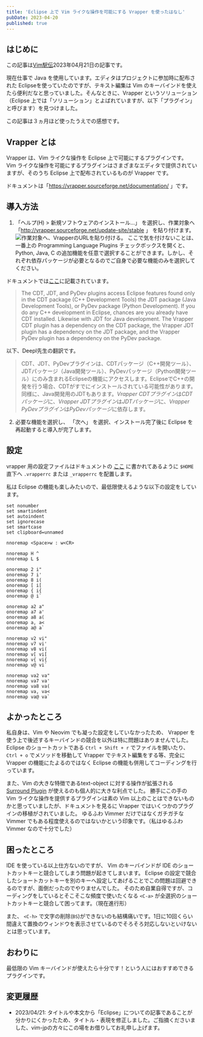 ```yaml
---
title: 'Eclipse 上で Vim ライクな操作を可能にする Vrapper を使ったはなし'
pubDate: 2023-04-20
published: true
---
```


## はじめに

この記事は[Vim駅伝](https://vim-jp.org/ekiden/)2023年04月21日の記事です。

現在仕事で Java を使用しています。エディタはプロジェクトに参加時に配布された Eclipseを使っていたのですが、テキスト編集は Vim のキーバインドを使えたら便利だなと思っていました。そんなときに、Vrapper というソリューション（Eclipse 上では「ソリューション」とよばれていますが、以下「プラグイン」と呼びます）を見つけました。

この記事は３ヵ月ほど使ったうえでの感想です。

## Vrapper とは

Vrapper は、Vim ライクな操作を Eclipse 上で可能にするプラグインです。
Vim ライクな操作を可能にするプラグインはさまざまなエディタで提供されていますが、そのうち Eclipse 上で配布されているものが Vrapper です。

ドキュメントは「https://vrapper.sourceforge.net/documentation/ 」です。

## 導入方法

1. 「ヘルプ(H) > 新規ソフトウェアのインストール...」 を選択し、作業対象へ 「http://vrapper.sourceforge.net/update-site/stable 」 を貼り付けます。
![作業対象へ、VrapperのURLを貼り付ける。](/images/blog/2023-04-21-vim-ekiden/001.png)
ここで気を付けないことは、一番上の Programming Language Plugins チェックボックスを開くと、Python, Java, C の追加機能を任意で選択することができます。しかし、それぞれ依存パッケージが必要となるのでご自身で必要な機能のみを選択してください。

ドキュメントでは[ここ](https://vrapper.sourceforge.net/documentation/?topic=optional_plugins#programming)に記載されています。
> The CDT, JDT, and PyDev plugins access Eclipse features found only in the CDT package (C++ Development Tools) the JDT package (Java Development Tools), or PyDev package (Python Development). If you do any C++ development in Eclipse, chances are you already have CDT installed. Likewise with JDT for Java development. The Vrapper CDT plugin has a dependency on the CDT package, the Vrapper JDT plugin has a dependency on the JDT package, and the Vrapper PyDev plugin has a dependency on the PyDev package.

以下、Deepl先生の翻訳です。
> CDT、JDT、PyDevプラグインは、CDTパッケージ（C++開発ツール）、JDTパッケージ（Java開発ツール）、PyDevパッケージ（Python開発ツール）にのみ含まれるEclipseの機能にアクセスします。EclipseでC++の開発を行う場合、CDTがすでにインストールされている可能性があります。同様に、Java開発用のJDTもあります。*Vrapper CDTプラグイン*は*CDTパッケージ*に、*Vrapper JDTプラグイン*は*JDTパッケージ*に、*Vrapper PyDevプラグイン*は*PyDevパッケージ*に依存します。
2. 必要な機能を選択し、 「次へ」 を選択、インストール完了後に Eclipse を再起動すると導入が完了します。

## 設定

vrapper 用の設定ファイルはドキュメントの [ここ](https://vrapper.sourceforge.net/documentation/?topic=configuration#config) に書かれてあるように `$HOME` 直下へ `.vrapperrc` または `_vrapperrc` を配置します。

私は Eclipse の機能も楽しみたいので、最低限使えるような以下の設定をしています。

```vim
set nonumber
set smartindent
set autoindent
set ignorecase
set smartcase
set clipboard=unnamed

nnoremap <Space>w : w<CR>

nnoremap H ^
nnoremap L $

onoremap 2 i"
onoremap 7 i'
onoremap 8 i(
onoremap [ i[
onoremap { i{
onoremap @ i`

onoremap a2 a"
onoremap a7 a'
onoremap a8 a(
onoremap a, a<
onoremap a@ a`

nnoremap v2 vi"
nnoremap v7 vi'
nnoremap v8 vi(
nnoremap v[ vi[
nnoremap v{ vi{
nnoremap v@ vi`

nnoremap va2 va"
nnoremap va7 va'
nnoremap va8 va(
nnoremap va, va<
nnoremap va@ va`

```

## よかったところ

私自身は、Vim や Neovim でも凝った設定をしていなかったため、 Vrapper を使う上で後述するキーバインドの競合を以外は特に問題はありませんでした。Eclipse のショートカットである `Ctrl + Shift + r` でファイルを開いたり、`Ctrl + o` でメソッドを移動して Vrapper でテキスト編集をする等、完全に Vrapper の機能にたよるのではなく Eclipse の機能も併用してコーディングを行っています。

また、Vim の大きな特徴であるtext-object に対する操作が拡張される [Surround Plugin](https://vrapper.sourceforge.net/documentation/?topic=optional_plugins) が使えるのも個人的に大きな利点でした。
勝手にこの手の Vim ライクな操作を提供するプラグインは素の Vim 以上のことはできないものかと思っていましたが、ドキュメントを見るに Vrapper ではいくつかのプラグインの移植がされていました。
ゆるふわ Vimmer だけではなくガチガチな Vimmer でもある程度使えるのではないかという印象です。（私はゆるふわ Vimmer なので十分でした）

## 困ったところ

IDE を使っている以上仕方ないのですが、 Vim のキーバインドが IDE のショートカットキーと競合してしまう問題が起きてしまいます。
Eclipse の設定で競合したショートカットキーを別のキーへ設定してあげることでこの問題は回避できるのですが、面倒だったのでやりませんでした。
そのため自業自得ですが、コーディングをしているとそこそこな頻度で使いたくなる `<C-a>` が全選択のショートカットキーと競合して困ってます。（現在進行形）

また、 `<C-h>` で文字の削除(`BS`)ができないのも結構痛いです。1日に10回くらい間違えて置換のウィンドウを表示させているのでそろそろ対応しないといけないとは思っています。

## おわりに

最低限の Vim キーバインドが使えたら十分です！という人にはおすすめできるプラグインです。


## 変更履歴

- 2023/04/21: タイトルや本文から「Eclipse」についての記事であることが分かりにくかったため、タイトル・表現を修正しました。ご指摘くださいました、vim-jpの方々にこの場をお借りしてお礼申し上げます。
